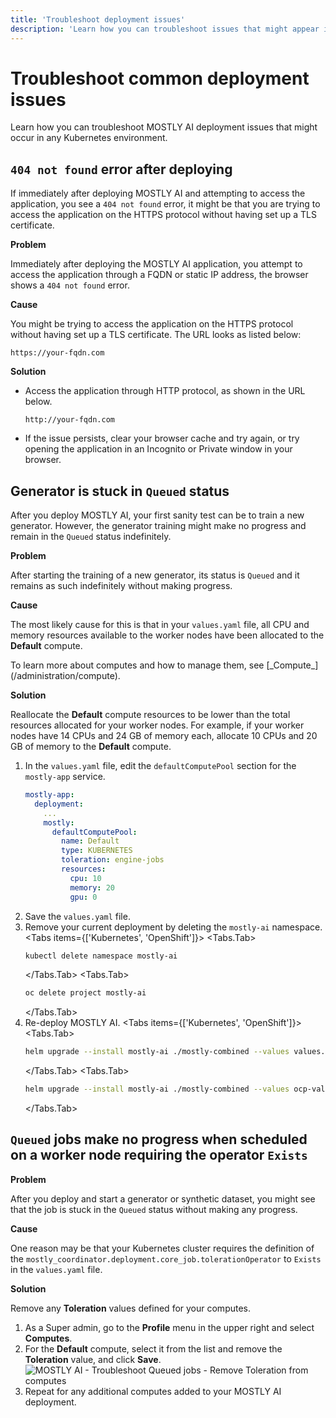 ```yaml
---
title: 'Troubleshoot deployment issues'
description: 'Learn how you can troubleshoot issues that might appear in any Kubernetes environment when you deploy MOSTLY AI.'
---
```



# Troubleshoot common deployment issues

Learn how you can troubleshoot MOSTLY AI deployment issues that might occur in any Kubernetes environment.

## `404 not found` error after deploying

If immediately after deploying MOSTLY AI and attempting to access the application, you see a `404 not found` error, it might be that you are trying to access the application on the HTTPS protocol without having set up a TLS certificate.

**Problem**

Immediately after deploying the MOSTLY AI application, you attempt to access the application through a FQDN or static IP address, the browser shows a `404 not found` error.

**Cause**

You might be trying to access the application on the HTTPS protocol without having set up a TLS certificate. The URL looks as listed below:

```{1} /https/
https://your-fqdn.com
```

**Solution**

* Access the application through HTTP protocol, as shown in the URL below.
  ```{1} /http/
  http://your-fqdn.com
  ```
* If the issue persists, clear your browser cache and try again, or try opening the application in an Incognito or Private window in your browser.

## Generator is stuck in `Queued` status

After you deploy MOSTLY AI, your first sanity test can be to train a new generator. However, the generator training might make no progress and remain in the `Queued` status indefinitely.

**Problem**

After starting the training of a new generator, its status is `Queued` and it remains as such indefinitely without making progress.

**Cause**

The most likely cause for this is that in your `values.yaml` file, all CPU and memory resources available to the worker nodes have been allocated to the **Default** compute.

<CustomCallout>
To learn more about computes and how to manage them, see [_Compute_](/administration/compute).
</CustomCallout>

**Solution**

Reallocate the **Default** compute resources to be lower than the total resources allocated for your worker nodes. For example, if your worker nodes have 14 CPUs and 24 GB of memory each, allocate 10 CPUs and 20 GB of memory to the **Default** compute.

1. In the `values.yaml` file, edit the `defaultComputePool` section for the `mostly-app` service.
    ```yaml filename="values.yaml" copy {10-11}
    mostly-app:
      deployment:
        ...
        mostly:
          defaultComputePool:
            name: Default
            type: KUBERNETES
            toleration: engine-jobs
            resources:
              cpu: 10
              memory: 20
              gpu: 0
    ```
2. Save the `values.yaml` file.
2. Remove your current deployment by deleting the `mostly-ai` namespace.
    <Tabs items={['Kubernetes', 'OpenShift']}>
    <Tabs.Tab>
    ```bash copy
    kubectl delete namespace mostly-ai
    ```
    </Tabs.Tab>
    <Tabs.Tab>
    ```bash copy
    oc delete project mostly-ai
    ```
    </Tabs.Tab>
    </Tabs>
3. Re-deploy MOSTLY AI.
    <Tabs items={['Kubernetes', 'OpenShift']}>
    <Tabs.Tab>
    ```bash copy
    helm upgrade --install mostly-ai ./mostly-combined --values values.yaml --namespace mostly-ai --create-namespace
    ```
    </Tabs.Tab>
    <Tabs.Tab>
    ```bash copy
    helm upgrade --install mostly-ai ./mostly-combined --values ocp-values.yaml --namespace mostly-ai --create-namespace
    ```
    </Tabs.Tab>
    </Tabs>

## `Queued` jobs make no progress when scheduled on a worker node requiring the operator `Exists`

**Problem**

After you deploy and start a generator or synthetic dataset, you might see that the job is stuck in the `Queued` status without making any progress.

**Cause**

One reason may be that your Kubernetes cluster requires the definition of the `mostly_coordinator.deployment.core_job.tolerationOperator` to `Exists` in the `values.yaml` file.

**Solution**

Remove any **Toleration** values defined for your computes.

 1. As a Super admin, go to the **Profile** menu in the upper right and select **Computes**.
 2. For the **Default** compute, select it from the list and remove the **Toleration** value, and click **Save**.
    <Image
        src="/docimages/install/troubleshoot/common/computes-remove-toleration.webp"
        alt="MOSTLY AI - Troubleshoot Queued jobs - Remove Toleration from computes"
        width={550}
        height={400}
    />
 3. Repeat for any additional computes added to your MOSTLY AI deployment.
